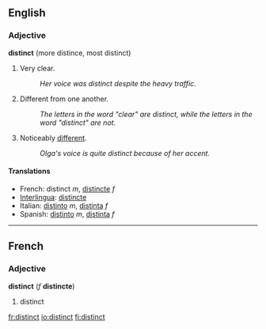 ==English==
===Adjective===
'''distinct''' (more distince, most distinct)

#Very clear.
#:''Her voice was distinct despite the heavy traffic.''
#Different from one another.
#:''The letters in the word "clear" are distinct, while the letters in the word "distinct" are not.''
#Noticeably [[different]].
#:''Olga's voice is quite distinct because of her accent.''

====Translations====
*French: distinct ''m'', [[distincte]] ''f''
*[[Interlingua]]: [[distincte]]
*Italian: [[distinto]] ''m'', [[distinta]] ''f''
*Spanish: [[distinto]] ''m'', [[distinta]] ''f''

----
==French==
===Adjective===
'''distinct''' (''f'' '''distincte''')

#distinct

[[fr:distinct]]
[[io:distinct]]
[[fi:distinct]]
